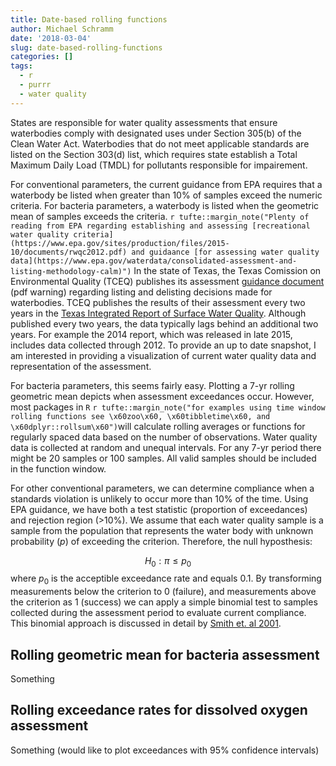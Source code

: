 ```yaml
---
title: Date-based rolling functions
author: Michael Schramm
date: '2018-03-04'
slug: date-based-rolling-functions
categories: []
tags:
  - r
  - purrr
  - water quality
---
```


States are responsible for water quality assessments that ensure waterbodies comply with designated uses under Section 305(b) of the Clean Water Act. Waterbodies that do not meet applicable standards are listed on the Section 303(d) list, which requires state establish a Total Maximum Daily Load (TMDL) for pollutants responsible for impairement.

For conventional parameters, the current guidance from EPA requires that a waterbody be listed when greater than 10% of samples exceed the numeric criteria. For bacteria parameters, a waterbody is listed when the geometric mean of samples exceeds the criteria. `r tufte::margin_note("Plenty of reading from EPA regarding establishing and assessing [recreational water quality criteria](https://www.epa.gov/sites/production/files/2015-10/documents/rwqc2012.pdf) and guidaance [for assessing water quality data](https://www.epa.gov/waterdata/consolidated-assessment-and-listing-methodology-calm)")` In the state of Texas, the Texas Comission on Environmental Quality (TCEQ) publishes its assessment [guidance document](https://www.tceq.texas.gov/assets/public/waterquality/swqm/assess/14txir/2014_guidance.pdf) (pdf warning) regarding listing and delisting decisions made for waterbodies. TCEQ publishes the results of their assessment every two years in the [Texas Integrated Report of Surface Water Quality](https://www.tceq.texas.gov/waterquality/assessment/14twqi). Although published every two years, the data typically lags behind an additional two years. For example the 2014 report, which was released in late 2015, includes data collected through 2012. To provide an up to date snapshot, I am interested in providing a visualization of current water quality data and representation of the assessment.

For bacteria parameters, this seems fairly easy. Plotting a 7-yr rolling geometric mean depicts when assessment exceedances occur. However, most packages in `R` `r tufte::margin_note("for examples using time window rolling functions see \x60zoo\x60, \x60tibbletime\x60, and \x60dplyr::rollsum\x60")`will calculate rolling averages or functions for regularly spaced data based on the number of observations. Water quality data is collected at random and unequal intervals. For any 7-yr period there might be 20 samples or 100 samples. All valid samples should be included in the function window.

For other conventional parameters, we can determine compliance when a standards violation is unlikely to occur more than 10% of the time. Using EPA guidance, we have both a test statistic (proportion of exceedances) and rejection region (>10%).  We assume that each water quality sample is a sample from the population that represents the water body with unknown probability ($p$) of exceeding the criterion. Therefore, the null hyposthesis:

$$H_0 : \pi \le p_0$$
where $p_0$ is the acceptible exceedance rate and equals 0.1. By transforming measurements below the criterion to 0 (failure), and measurements above the criterion as 1 (success) we can apply a simple binomial test to samples collected during the assessment period to evaluate current compliance. This binomial approach is discussed in detail by [Smith et. al 2001](https://pubs.acs.org/doi/abs/10.1021/es001159e).

## Rolling geometric mean for bacteria assessment

Something

## Rolling exceedance rates for dissolved oxygen assessment

Something (would like to plot exceedances with 95% confidence intervals)